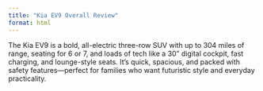```yaml
---
title: "Kia EV9 Overall Review"
format: html
---
```


The Kia EV9 is a bold, all-electric three-row SUV with up to 304 miles of range, seating for 6 or 7, and loads of tech like a 30" digital cockpit, fast charging, and lounge-style seats. It’s quick, spacious, and packed with safety features—perfect for families who want futuristic style and everyday practicality.
